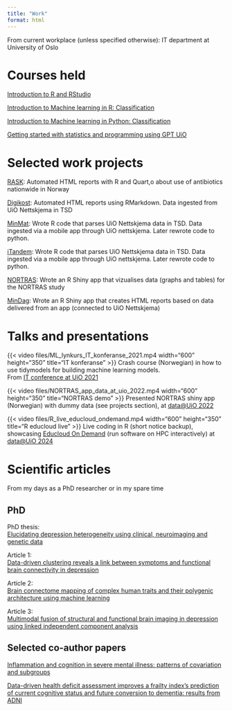```yaml
---
title: "Work"
format: html
---
```


From current workplace (unless specified otherwise): IT department at University of Oslo

# Courses held

[Introduction to R and RStudio](https://www.uio.no/tjenester/it/kurs/alle/dht/r/events/2024-03-rstudio-intro.html)

[Introduction to Machine learning in R: Classification ](https://www.uio.no/tjenester/it/kurs/alle/dht/ml/events/2024-04-ml-r-intro.html)

[Introduction to Machine learning in Python: Classification ](https://www.uio.no/tjenester/it/kurs/alle/dht/ml-python/events/2024-05-ml-python-intro.html)

[Getting started with statistics and programming using GPT UiO](https://www.uio.no/tjenester/it/kurs/alle/dht/gpt-stats-programmering/events/2024-05-gpt-statistics.html)


# Selected work projects

[RASK](https://www.antibiotika.no/rask/): Automated HTML reports with R and Quart,o about use of antibiotics nationwide in Norway

[Digikost](https://www.med.uio.no/imb/forskning/om/infrastruktur/kostholdsmetodikk/digikost.html): Automated HTML reports using RMarkdown. Data ingested from UiO Nettskjema in TSD

[MinMat](https://www.med.uio.no/imb/om/aktuelt/aktuelle-saker/2021/bli-med-pa-forskning-pa-kosthold-hos-eldre.html): Wrote R code that parses UiO Nettskjema data in TSD. Data ingested via a mobile app through UiO nettskjema. Later rewrote code to python.

[iTandem](https://www.oslo-universitetssykehus.no/itandem): Wrote R code that parses UiO Nettskjema data in TSD. Data ingested via a mobile app through UiO nettskjema. Later rewrote code to python.

[NORTRAS](https://www.sv.uio.no/psi/forskning/prosjekter/nortras/): Wrote an R Shiny app that vizualises data (graphs and tables) for the NORTRAS study

[MinDag](https://www.med.uio.no/norment/forskning/deltakelse/app-og-aktigrafi/): Wrote an R Shiny app that creates HTML reports based on data delivered from an app (connected to UiO Nettskjema)


# Talks and presentations

{{< video files/ML_lynkurs_IT_konferanse_2021.mp4 width="600" height="350" title="IT konferanse" >}}
Crash course (Norwegian) in how to use tidymodels for building machine learning models.
<br>
From [IT conference at UiO 2021](https://www.uio.no/for-ansatte/enhetssider/arrangement/it-konferansen/2021/)
<br>

{{< video files/NORTRAS_app_data_at_uio_2022.mp4 width="600" height="350" title="NORTRAS demo" >}}
Presented NORTRAS shiny app (Norwegian) with dummy data (see projects section), at [data@UiO 2022](https://www.usit.uio.no/om/arrangementer/data/2022/)


{{< video files/R_live_educloud_ondemand.mp4 width="600" height="350" title="R educloud live" >}}
Live coding in R (short notice backup), showcasing [Educloud On Demand](https://www.uio.no/tjenester/it/forskning/beregning/open-on-demand/) (run software on HPC interactively) at [data@UiO 2024](https://www-adm.usit.uio.no/om/arrangementer/data/2024/videoer/2024-06-10-08-educloud.mp4?vrtx=admin)

# Scientific articles

From my days as a PhD researcher or in my spare time

## PhD

PhD thesis:
<br> 
[Elucidating depression heterogeneity using clinical, neuroimaging and genetic data](https://www.duo.uio.no/handle/10852/71645)

Article 1: 
<br>
[Data-driven clustering reveals a link between symptoms and functional brain connectivity in depression](https://www.sciencedirect.com/science/article/abs/pii/S2451902218301290)

Article 2: 
<br>
[Brain connectome mapping of complex human traits and their polygenic architecture using machine learning](https://www.sciencedirect.com/science/article/abs/pii/S0006322319317913)

Article 3: 
<br>
[Multimodal fusion of structural and functional brain imaging in depression using linked independent component analysis](https://onlinelibrary.wiley.com/doi/full/10.1002/hbm.24802)



## Selected co-author papers

[Inflammation and cognition in severe mental illness: patterns of covariation and subgroups](https://www.nature.com/articles/s41380-022-01924-w)

[Data-driven health deficit assessment improves a frailty index’s prediction of current cognitive status and future conversion to dementia: results from ADNI](https://link.springer.com/article/10.1007/s11357-022-00669-2)